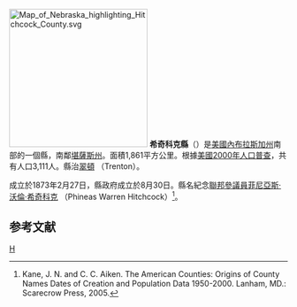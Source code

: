 {{noteTA
|T=zh-hans:希奇科克县 (内布拉斯加州);zh-hk:希奇科克縣 (內布拉斯加州);zh-tw:希奇科克郡 (內布拉斯加州);
}}

[[File:Map_of_Nebraska_highlighting_Hitchcock_County.svg|250px]]
'''希奇科克縣'''（{{lang-en|Hitchcock County}}）是[[美國|美國]][[內布拉斯加州|內布拉斯加州]]南部的一個縣，南鄰[[堪薩斯州|堪薩斯州]]。面積1,861平方公里。根據[[美國2000年人口普查|美國2000年人口普查]]，共有人口3,111人。縣治[[翠頓_(內布拉斯加州)|翠頓]] （Trenton）。

成立於1873年2月27日，縣政府成立於8月30日。縣名紀念[[美國參議院|聯邦參議員]][[菲尼亞斯·沃倫·希奇科克|菲尼亞斯·沃倫·希奇科克]] （Phineas Warren Hitchcock）<ref>Kane, J. N. and C. C. Aiken. The American Counties: Origins of County Names Dates of Creation and Population Data 1950-2000. Lanham, MD.: Scarecrow Press, 2005.</ref>。

== 参考文献 ==
<div class="references-small">
<references />
</div>

{{內布拉斯加州}}

[[Category:內布拉斯加州行政區劃|H]]